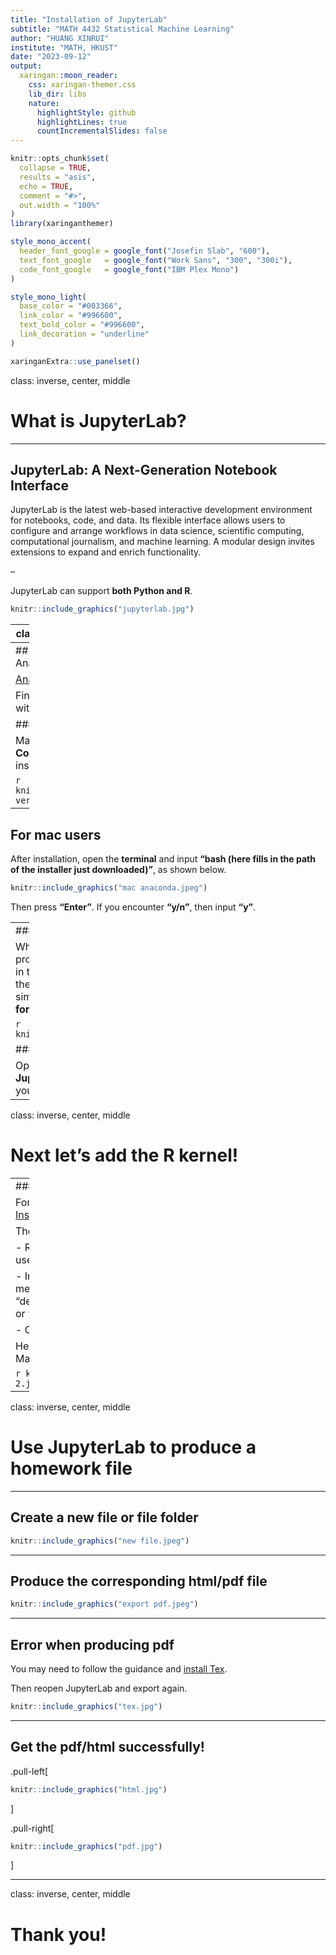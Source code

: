 ```yaml
---
title: "Installation of JupyterLab"
subtitle: "MATH 4432 Statistical Machine Learning"
author: "HUANG XINRUI"
institute: "MATH, HKUST"
date: "2023-09-12"
output:
  xaringan::moon_reader:
    css: xaringan-themer.css
    lib_dir: libs
    nature:
      highlightStyle: github
      highlightLines: true
      countIncrementalSlides: false
---
```


```r
knitr::opts_chunk$set(
  collapse = TRUE,
  results = "asis",
  echo = TRUE,
  comment = "#>",
  out.width = "100%"
)
library(xaringanthemer)
```

```r
style_mono_accent(
  header_font_google = google_font("Josefin Slab", "600"),
  text_font_google   = google_font("Work Sans", "300", "300i"),
  code_font_google   = google_font("IBM Plex Mono")
)

style_mono_light(
  base_color = "#003366",
  link_color = "#996600",
  text_bold_color = "#996600",
  link_decoration = "underline"
)
```

```r
xaringanExtra::use_panelset()
```

class: inverse, center, middle

# What is JupyterLab?

---

## JupyterLab: A Next-Generation Notebook Interface

JupyterLab is the latest web-based interactive development environment for notebooks, code, and data. Its flexible interface allows users to configure and arrange workflows in data science, scientific computing, computational journalism, and machine learning. A modular design invites extensions to expand and enrich functionality.

--

JupyterLab can support **both Python and R**.

```r
knitr::include_graphics("jupyterlab.jpg")
```

---
class: inverse, center, middle

# Now let's install it via Anaconda!

---
## First download and install Anaconda

[Anaconda Installers](https://www.anaconda.com/download#downloads)

Find the version compatible with your device

###**Attention**:

Mac users please install the **Command Line Installer** instead of **Graphical Installer**.

```r
knitr::include_graphics("cmd version.jpeg")
```
---

## For mac users

After installation, open the **terminal** and input **"bash (here fills in the path of the installer just downloaded)"**, as shown below.

```r
knitr::include_graphics("mac anaconda.jpeg")
```

Then press **"Enter"**. If you encounter **"y/n"**, then input **"y"**.

---
### For mac users

When you finish the previous process, you can input **"jupyter lab"** in the terminal, and it will direct you to the website of jupyter lab, which is similar to the below picture, **except for the missing R kernel**.

```r
knitr::include_graphics("jlab.jpg")
```

### For Windows users

Open the **Anaconda Navigator**, find **JupyterLab** and select **Launch**. Then you'll see the same website. 
---

class: inverse, center, middle

# Next let's add the R kernel!

---
### Add R kernel

For the procedures, you can refer to [Installing the R kernel in Jupyter Lab](https://richpauloo.github.io/2018-05-16-Installing-the-R-kernel-in-Jupyter-Lab/).

The key points are:

- Run R in **Anaconda Prompt** (for windows users) or **terminal** (for mac users);

    - Install the package **"IRkernel"** by any means;
        - You can use "devtools::install_github('IRkernel/IRkernel')" or "install.packages("IRkernel")";

    - Carry out **"IRkernel::installspec()"**.

Here we only demonstrate the process for MacOS.

```r
knitr::include_graphics("irkernel 2.jpeg")
```
---

class: inverse, center, middle

# Use JupyterLab to produce a homework file

---

## Create a new file or file folder

```r
knitr::include_graphics("new file.jpeg")
```

---

## Produce the corresponding html/pdf file

```r
knitr::include_graphics("export pdf.jpeg")
```

---

## Error when producing pdf

You may need to follow the guidance and [install Tex](https://nbconvert.readthedocs.io/en/latest/install.html#installing-tex). 

Then reopen JupyterLab and export again.

```r
knitr::include_graphics("tex.jpg")
```

---

## Get the pdf/html successfully!

.pull-left[
```r
knitr::include_graphics("html.jpg")
```
]

.pull-right[
```r
knitr::include_graphics("pdf.jpg")
```
]

---

class: inverse, center, middle

# Thank you!

